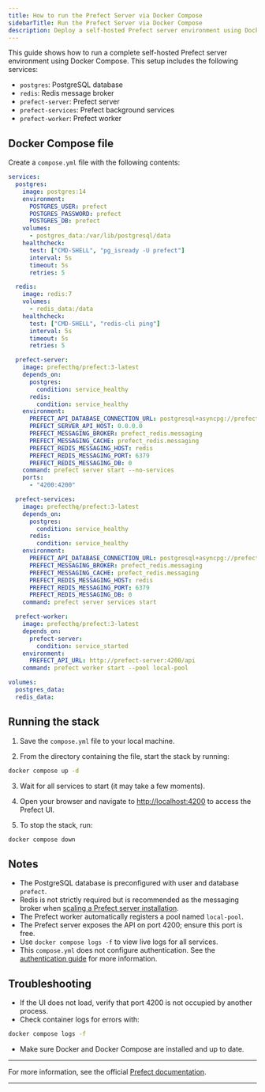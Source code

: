 ```yaml
---
title: How to run the Prefect Server via Docker Compose
sidebarTitle: Run the Prefect Server via Docker Compose
description: Deploy a self-hosted Prefect server environment using Docker Compose, including PostgreSQL, Redis, server, background services, and worker.
---
```


This guide shows how to run a complete self-hosted Prefect server environment using Docker Compose. This setup includes the following services:

- `postgres`: PostgreSQL database
- `redis`: Redis message broker
- `prefect-server`: Prefect server  
- `prefect-services`: Prefect background services  
- `prefect-worker`: Prefect worker  

## Docker Compose file

Create a `compose.yml` file with the following contents:

```yaml
services:
  postgres:
    image: postgres:14
    environment:
      POSTGRES_USER: prefect
      POSTGRES_PASSWORD: prefect
      POSTGRES_DB: prefect
    volumes:
      - postgres_data:/var/lib/postgresql/data
    healthcheck:
      test: ["CMD-SHELL", "pg_isready -U prefect"]
      interval: 5s
      timeout: 5s
      retries: 5

  redis:
    image: redis:7
    volumes:
      - redis_data:/data
    healthcheck:
      test: ["CMD-SHELL", "redis-cli ping"]
      interval: 5s
      timeout: 5s
      retries: 5

  prefect-server:
    image: prefecthq/prefect:3-latest
    depends_on:
      postgres:
        condition: service_healthy
      redis:
        condition: service_healthy
    environment:
      PREFECT_API_DATABASE_CONNECTION_URL: postgresql+asyncpg://prefect:prefect@postgres:5432/prefect
      PREFECT_SERVER_API_HOST: 0.0.0.0
      PREFECT_MESSAGING_BROKER: prefect_redis.messaging
      PREFECT_MESSAGING_CACHE: prefect_redis.messaging
      PREFECT_REDIS_MESSAGING_HOST: redis
      PREFECT_REDIS_MESSAGING_PORT: 6379
      PREFECT_REDIS_MESSAGING_DB: 0
    command: prefect server start --no-services
    ports:
      - "4200:4200"

  prefect-services:
    image: prefecthq/prefect:3-latest
    depends_on:
      postgres:
        condition: service_healthy
      redis:
        condition: service_healthy
    environment:
      PREFECT_API_DATABASE_CONNECTION_URL: postgresql+asyncpg://prefect:prefect@postgres:5432/prefect
      PREFECT_MESSAGING_BROKER: prefect_redis.messaging
      PREFECT_MESSAGING_CACHE: prefect_redis.messaging
      PREFECT_REDIS_MESSAGING_HOST: redis
      PREFECT_REDIS_MESSAGING_PORT: 6379
      PREFECT_REDIS_MESSAGING_DB: 0
    command: prefect server services start

  prefect-worker:
    image: prefecthq/prefect:3-latest
    depends_on:
      prefect-server:
        condition: service_started
    environment:
      PREFECT_API_URL: http://prefect-server:4200/api
    command: prefect worker start --pool local-pool

volumes:
  postgres_data:
  redis_data:
```

## Running the stack

1. Save the `compose.yml` file to your local machine.

2. From the directory containing the file, start the stack by running:

```bash
docker compose up -d
```

3. Wait for all services to start (it may take a few moments).

4. Open your browser and navigate to [http://localhost:4200](http://localhost:4200) to access the Prefect UI.

5. To stop the stack, run:

```bash
docker compose down
```

## Notes

* The PostgreSQL database is preconfigured with user and database `prefect`.
* Redis is not strictly required but is recommended as the messaging broker when [scaling a Prefect server installation](/v3/advanced/self-hosted).
* The Prefect worker automatically registers a pool named `local-pool`.
* The Prefect server exposes the API on port 4200; ensure this port is free.
* Use `docker compose logs -f` to view live logs for all services.
* This `compose.yml` does not configure authentication. See the [authentication guide](/v3/advanced/security-settings#basic-authentication) for more information.

## Troubleshooting

* If the UI does not load, verify that port 4200 is not occupied by another process.
* Check container logs for errors with:

```bash
docker compose logs -f
```

* Make sure Docker and Docker Compose are installed and up to date.

---

For more information, see the official [Prefect documentation](https://docs.prefect.io).

---

